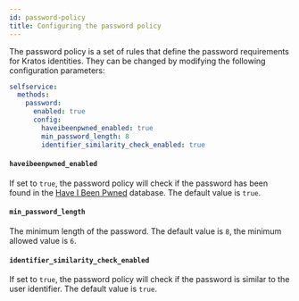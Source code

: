 ```yaml
---
id: password-policy
title: Configuring the password policy
---
```


The password policy is a set of rules that define the password requirements for Kratos identities. They can be changed by
modifying the following configuration parameters:

```yaml title=path/to/kratos/config.yml
selfservice:
  methods:
    password:
      enabled: true
      config:
        haveibeenpwned_enabled: true
        min_password_length: 8
        identifier_similarity_check_enabled: true
```

#### `haveibeenpwned_enabled`

If set to `true`, the password policy will check if the password has been found in the
[Have I Been Pwned](https://haveibeenpwned.com/) database. The default value is `true`.

#### `min_password_length`

The minimum length of the password. The default value is `8`, the minimum allowed value is `6`.

#### `identifier_similarity_check_enabled`

If set to `true`, the password policy will check if the password is similar to the user identifier. The default value is `true`.
